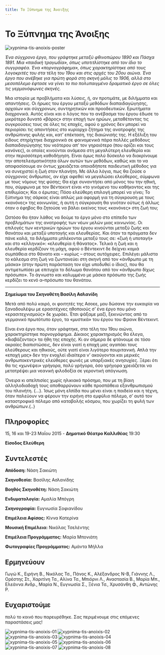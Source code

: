 ```yaml
---
title: Το Ξύπνημα της Άνοιξης
---
```


# Το Ξύπνημα της Άνοιξης

![xypnima-tis-anoixis-poster](/img/xypnima-tis-anoixis/poster.jpg)

_Ένα σύγχρονο έργο, που γράφτηκε μεταξύ φθινοπώρου 1890 και Πάσχα 1891. Μια «παιδική τραγωδία», όπως υποτιτλίστηκε από τον ίδιο το συγγραφέα. Ένα «πορνογράφημα», όπως χαρακτηρίστηκε από τους λογοκριτές του στα τέλη του 19ου και στις αρχές του 20ου αιώνα. Ένα έργο που ανέβηκε για πρώτη φορά στη σκηνή μόλις το 1906, αλλά στο μεσοπόλεμο έφτασε να γίνει το πιο πολυπαιγμένο δραματικό έργο σε όλες τις γερμανόφωνες σκηνές._

Μια ιστορία με προβλήματα και λύσεις, ή, αν προτιμάτε, με διλήμματα και απαντήσεις. Οι ήρωες του έργου μεταξύ μεθόδων διαπαιδαγώγησης, αρχαίων και σύγχρονων, συντηρητικών και προοδευτικών. Ερωτήματα διαχρονικά. Αυτός είναι και ο λόγος που το ανέβασμα του έργου έδωσε το μικρότερο δυνατό «βάρος» στην εποχή των ηρώων, μεταθέτοντας τις συγκρούσεις τους σε όλες τις εποχές, αφού ο χρόνος δεν μπορεί να περιορίσει τις απαντήσεις στο κυρίαρχο ζήτημα της ανατροφής της ανθρώπινης φυλής και, κατ’ επέκταση, της διαιώνισής της. Η εξέλιξη του είδους στηρίχτηκε διαχρονικά σε φαινομενικά πάρα πολλές μεθόδους διαπαιδαγώγησης του νεότερου απ’ τον γηραιότερο (που ορίζει και τους κανόνες), οι οποίες κινούνται ανάμεσα στη μεγαλύτερη ελευθερία και στην περισσότερη καθοδήγηση. Είναι όμως πολύ δύσκολο να διακρίνουμε την αποτελεσματικότητα όλων αυτών των μεθόδων, καθώς και το να αποφασίσουμε αν όντως χρειάζεται οποιαδήποτε παιδευτική μέθοδος για να συνεχιστεί η ζωή στον πλανήτη. Με άλλα λόγια, πως θα ζούσε ο σύγχρονος άνθρωπος, αν είχε αφεθεί να μεγαλώσει ελεύθερος, σύμφωνα με τους νόμους της φύσης; Θα είχε συναντήσει από μόνος του την ηθική, που, σύμφωνα με τον Βέντεκιντ είναι «το γινόμενο του καθήκοντος και της επιθυμίας»; Και ο έρωτας; Πόσο ελεύθερη επιλογή μπορεί να γίνει; Το ξύπνημα της σάρκας είναι απλώς μια αφορμή για τη σύγκρουση με τους «κανόνες» της κοινωνίας, ή αυτή η σύγκρουση θα γινόταν ούτως ή άλλως όταν ο έφηβος θα ζητούσε να βάλει εκείνος τους «κανόνες» στη ζωή του;

Ωστόσο θα ήταν λάθος να δούμε το έργο μόνο στο επίπεδο των προβλημάτων της ανατροφής των νέων μελών μιας κοινωνίας. Οι επιλογές των κεντρικών ηρώων του έργου κινούνται μεταξύ ζωής και θανάτου και μεταξύ υποταγής και ελευθερίας. Και όταν τα πράγματα δεν πάνε καλά, τα διλήμματα μπλέκονται μεταξύ τους σε: «ζωή ή υποταγή» και στο «ελληνικό»: «ελευθερία ή θάνατος». Τελικά η ζωή και η ελευθερία κερδίζουν τη μάχη, αφού ο Βέντεκιντ δε δείχνει καμιά συμπάθεια στο θάνατο και – κυρίως – στους αυτόχειρες. Επιλέγει μάλιστα το κάλεσμα στη ζωή να ζωντανεύει στη σκηνή από τον «άνθρωπο με τη μάσκα» (στην πρώτη παράσταση τον είχε υποδυθεί ο ίδιος), που θα αντιμετωπίσει με επιτυχία το δόλωμα θανάτου από τον «άνθρωπο δίχως πρόσωπο». Το άγνωστο και καλυμμένο με μάσκα πρόσωπο της ζωής κερδίζει το κενό α–πρόσωπο του θανάτου.

***

**Σημείωμα του Σκηνοθέτη Βασίλη Ασλανίδη**

Μετά από πολύ καιρό, οι φοιτητές της Ασοεε, μου δώσανε την ευκαιρία να ξαναδουλέψω με ερασιτέχνες ηθοποιούς σ’ ένα έργο που μόνο «ερασιτεχνισμούς» δε χωράει. Έτσι ψάξαμε μαζί, ξεκινώντας από το γερμανικό πρωτότυπο έργο, τα «μυστικά» του έργου του Φρανκ Βέντεκιντ.

Είναι ένα έργο που, όταν γράφτηκε, στα τέλη του 19ου αιώνα, χαρακτηρίστηκε πορνογράφημα. Δίκαιος χαρακτηρισμός θα έλεγα, «διαβάζοντας» τα ήθη της εποχής. Κι αν σήμερα δε φτάνουμε σε τόσο ακραίες διαπιστώσεις, δεν είναι γιατί η εποχή μας αγαπάει τους ελεύθερους και ηθικούς, ούτε γιατί είναι λιγότερο πουριτανική. Απλά την «εποχή μας» δεν την ενοχλεί ιδιαίτερα ν’ ακούγονται και μερικές ανθρωποκεντρικές ελεύθερες φωνές με υπαρξιακές ανησυχίες. Ξέρει ότι θα τις «χωνέψει» γρήγορα, πολύ γρήγορα, όσο γρήγορα χρειάζεται να μετατρέψει μια νεανική φιλοδοξία σε γεροντική απόγνωση.

Όνειρα κι απελπισίες χωρίς ηλικιακό πρόσημο, που με τη βίαιη αλληλοδιαδοχή τους αποθαρρύνουν κάθε προσπάθεια εξανθρωπισμού του πλανήτη. \{…\}. Ίσως μόνη ελπίδα που μένει είναι η παιδεία και η τέχνη, όταν παλεύουν να φέρουν την ειρήνη στο εμφύλιο πόλεμο, σ’ αυτό τον καταστροφικό πόλεμο από καταβολής κόσμου, που χωρίζει τη φυλή των ανθρώπων.\{..\}

## Πληροφορίες
15, 16 και 19-23 Μαΐου 2015 - **Δημοτικό Θέατρο Καλλιθέας** 19:30

**Είσοδος Ελεύθερη**

## Συντελεστές
**Απόδοση:** Νάση Σακιώτη

**Σκηνοθεσία:** Βασίλης Ασλανίδης

**Βοηθός Σκηνοθέτη:** Νάση Σακιώτη

**Ενδυματολογία:** Αμαλία Μπόγρη

**Σκηνογραφία:** Ευγνωσία Σοφιανίδου

**Επιμέλεια Αφίσας:** Κίννα Κατερίνα

**Μουσική Επιμέλεια:** Νικόλας Τσελέντης

**Επιμέλεια Προγράμματος:** Μαρία Μπονιάτη

**Φωτογραφίες Προγράμματος:** Αμάντα Μήλλα

## Ερμηνεύουν
Γωγώ Κ., Ειρήνη Β., Νικόλας Τσ., Πάνος Κ., Αλέξανδρος Ν-Β, Γιάννης Λ., Ορέστης Στ., Χαριτίνη Τσ., Αλίνα Τσ., Μπιόρνι Λ., Αναστασία Β., Μαρία Μπ., Ελεάννα Ανδρ., Μαρία Ν., Ευγνωσία Σ., Ξένια Τσ., Χρυσάνθη Φ., Αντώνης Ρ.

## Ευχαριστούμε 
πολύ το κοινό που παρευρέθηκε. Σας περιμένουμε στις επόμενες παραστάσεις μας!

<ResponsiveYouTube videoId="leDBQcBBM30"/>

![xypnima-tis-anoixis-01](/img/xypnima-tis-anoixis/01.jpg)
![xypnima-tis-anoixis-02](/img/xypnima-tis-anoixis/02.jpg)
![xypnima-tis-anoixis-03](/img/xypnima-tis-anoixis/03.jpg)
![xypnima-tis-anoixis-04](/img/xypnima-tis-anoixis/04.jpg)
![xypnima-tis-anoixis-05](/img/xypnima-tis-anoixis/05.jpg)
![xypnima-tis-anoixis-06](/img/xypnima-tis-anoixis/06.jpg)
![xypnima-tis-anoixis-07](/img/xypnima-tis-anoixis/07.jpg)
![xypnima-tis-anoixis-08](/img/xypnima-tis-anoixis/08.jpg)
